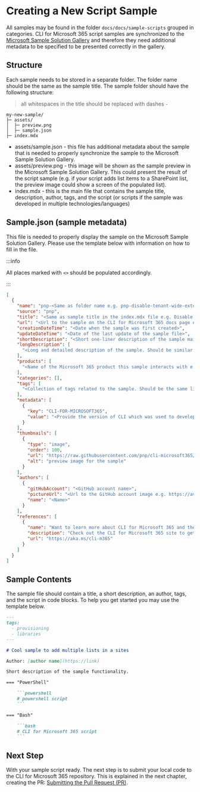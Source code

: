 # Creating a New Script Sample

All samples may be found in the folder `docs/docs/sample-scripts` grouped in categories. CLI for Microsoft 365 script samples are synchronized to the [Microsoft Sample Solution Gallery](https://adoption.microsoft.com/sample-solution-gallery/) and therefore they need additional metadata to be specified to be presented correctly in the gallery.

## Structure

Each sample needs to be stored in a separate folder. The folder name should be the same as the sample title. The sample folder should have the following structure:

> all whitespaces in the title should be replaced with dashes `-`

```
my-new-sample/
├─ assets/
│  ├─ preview.png
│  ├─ sample.json
├─ index.mdx
```

- assets/sample.json - this file has additional metadata about the sample that is needed to properly synchronize the sample to the Microsoft Sample Solution Gallery. 
- assets/preview.png - this image will be shown as the sample preview in the Microsoft Sample Solution Gallery. This could present the result of the script sample (e.g. if your script adds list items to a SharePoint list, the preview image could show a screen of the populated list). 
- index.mdx - this is the main file that contains the sample title, description, author, tags, and the script (or scripts if the sample was developed in multiple technologies/languages) 

## Sample.json (sample metadata)

This file is needed to properly display the sample on the Microsoft Sample Solution Gallery. Please use the template below with information on how to fill in the file. 

:::info

All places marked with `<>` should be populated accordingly.

:::

```json title="assets/sample.json"
[
  {
    "name": "pnp-<Same as folder name e.g. pnp-disable-tenant-wide-extension>",
    "source": "pnp",
    "title": "<Same as sample title in the index.mdx file e.g. Disable specified Tenant-wide Extension>",
    "url": "<Url to the sample on the CLI for Microsoft 365 docs page e.g. https://pnp.github.io/cli-microsoft365/sample-scripts/spo/disable-tenant-wide-extension>",
    "creationDateTime": "<Date when the sample was first created>",
    "updateDateTime": "<Date of the last update of the sample file>",
    "shortDescription": "<Short one-liner description of the sample main goal or functionality>",
    "longDescription": [
      "<Long and detailed description of the sample. Should be similar to the one used in the index.mdx file>"
    ],
    "products": [
      "<Name of the Microsoft 365 product this sample interacts with e.g. SharePoint>"
    ],
    "categories": [],
    "tags": [
      "<Collection of tags related to the sample. Should be the same list as defined in the index.mdx file. e.g. provisioning, libraries>"
    ],
    "metadata": [
      {
        "key": "CLI-FOR-MICROSOFT365",
        "value": "<Provide the version of CLI which was used to develop the sample e.g. v6.1>"
      }
    ],
    "thumbnails": [
      {
        "type": "image",
        "order": 100,
        "url": "https://raw.githubusercontent.com/pnp/cli-microsoft365/main/docs/docs/sample-scripts/<Sample folder path>/assets/preview.png",
        "alt": "preview image for the sample"
      }
    ],
    "authors": [
      {
        "gitHubAccount": "<GitHub account name>",
        "pictureUrl": "<Url to the GitHub account image e.g. https://avatars.githubusercontent.com/u/123456789?v=4>",
        "name": "<Name>"
      }
    ],
    "references": [
      {
        "name": "Want to learn more about CLI for Microsoft 365 and the commands",
        "description": "Check out the CLI for Microsoft 365 site to get started and for the reference to the commands.",
        "url": "https://aka.ms/cli-m365"
      }
    ]
  }
]
```

## Sample Contents

The sample file should contain a title, a short description, an author, tags, and the script in code blocks. To help you get started you may use the template below.

```md title="index.mdx"
---
tags:
  - provisioning
  - libraries
---

# Cool sample to add multiple lists in a sites

Author: [author name](https://link)

Short description of the sample functionality.

=== "PowerShell"

    ```powershell
    # powershell script
    ```

=== "Bash"

    ```bash
    # CLI for Microsoft 365 script
    ```
```

## Next Step

With your sample script ready. The next step is to submit your local code to the CLI for Microsoft 365 repository. This is explained in the next chapter, creating the PR: [Submitting the Pull Request (PR)](../creating-the-pr.mdx).
